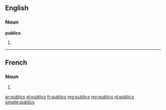 {{also|públics}}
==English==

===Noun===
'''publics'''

# {{plural of|public}}

----

==French==

===Noun===
{{head|fr|plural}} {{m|p}}

# {{plural of|public|lang=fr}}

[[ar:publics]]
[[el:publics]]
[[fr:publics]]
[[mg:publics]]
[[my:publics]]
[[nl:publics]]
[[simple:publics]]